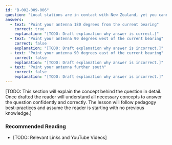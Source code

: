 ```yaml
---
id: "B-002-009-006"
question: "Local stations are in contact with New Zealand, yet you cannot hear the New Zealand amateur radio operators with your antenna pointed in that direction. What other antenna direction could you try to hear them?"
answers:
  - text: "Point your antenna 180 degrees from the current bearing"
    correct: true
    explanation: "[TODO: Draft explanation why answer is correct.]"
  - text: "Point your antenna 90 degrees west of the current bearing"
    correct: false
    explanation: "[TODO: Draft explanation why answer is incorrect.]"
  - text: "Point your antenna 90 degrees east of the current bearing"
    correct: false
    explanation: "[TODO: Draft explanation why answer is incorrect.]"
  - text: "Point your antenna further south"
    correct: false
    explanation: "[TODO: Draft explanation why answer is incorrect.]"
---
```


[TODO: This section will explain the concept behind the question in detail. Once drafted the reader will understand all necessary concepts to answer the question confidently and correctly. The lesson will follow pedagogy best-practices and assume the reader is starting with no previous knowledge.]

### Recommended Reading

- [TODO: Relevant Links and YouTube Videos]
